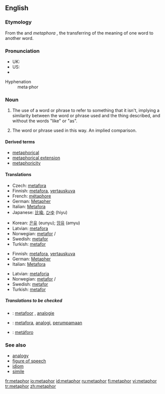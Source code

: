 {{wikipedia}}
==English==

===Etymology===
From the {{L.}} and {{Gr.}} ''metaphora'' ''{{polytonic|μεταφορά}}'', the transferring of the meaning of one word to another word.<!--the Greek should be in Greek alphabet-->

===Pronunciation===
*UK: {{IPA|/ˈmetəfo/, /ˈmetəˌfɔː/}}
*US: {{IPA|/ˈmetəfər/}}
*{{audio|en-us-metaphor.ogg|Audio (US)}}
;Hyphenation
:meta&middot;phor

===Noun===
{{en-noun|s|-}}

# {{uncountable}} The use of a word or phrase to refer to something that it isn't, implying a similarity between the word or phrase used and the thing described, and without the words "like" or "as".
# {{countable}} The word or phrase used in this way.  An implied comparison.

====Derived terms====
*[[metaphorical]]
*[[metaphorical extension]]
*[[metaphoricity]]

====Translations====
{{trans-top|uncountable: figure of speech}}
*Czech: [[metafora]] {{f}}
*Finnish: [[metafora]], [[vertauskuva]]
*French: [[métaphore]] {{f}}
*German: [[Metapher]] {{f}}
*Italian: [[Metafora]] {{f}}
*Japanese: [[比喩]], [[ひゆ]] (hiyu)
{{trans-mid}}
*Korean: [[은유]] (eunyu); [[암유]] (amyu)
*Latvian: [[metafora]] {{f}}
*Norwegian: [[metafor]] {{c}}/{{m}}
*Swedish: [[metafor]] {{c}}
*Turkish: [[metafor]] {{c}}
{{trans-bottom}}

{{trans-top|countable: word or phrase used in metaphor}}
*Finnish: [[metafora]], [[vertauskuva]]
*German: [[Metapher]] {{f}}
*Italian: [[Metafora]] {{f}}
{{trans-mid}}
*Latvian: [[metaforia]] {{f}}
*Norwegian: [[metafor]] {{c}}/{{m}}
*Swedish: [[metafor]] {{c}}
*Turkish: [[metafor]] {{c}}
{{trans-bottom}}

=====Translations to be checked=====
{{checktrans}}
*{{ttbc|Dutch}}: [[metafoor]] {{m}}, [[analogie]] {{f}}
*{{ttbc|Indonesian}}: [[metafora]], [[analogi]], [[umpama|perumpamaan]]
*{{ttbc|Spanish}}: [[metáforo]] {{m}}

===See also===
*[[analogy]]
*[[figure of speech]]
*[[idiom]]
*[[simile]]

[[fr:metaphor]]
[[io:metaphor]]
[[id:metaphor]]
[[ru:metaphor]]
[[fi:metaphor]]
[[vi:metaphor]]
[[tr:metaphor]]
[[zh:metaphor]]